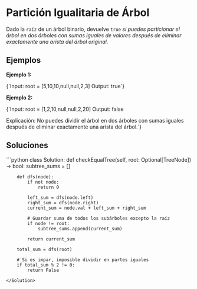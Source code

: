 # Partición Igualitaria de Árbol

Dado la `raíz` de un árbol binario, devuelve `true` *si puedes particionar el árbol en dos árboles con sumas iguales de valores después de eliminar exactamente una arista del árbol original.*

## Ejemplos

**Ejemplo 1:**

<SmartFigure
	id="particion-arbol-binario"
	src="/leetcode/fig19.jpg"
	alt="Partición de árbol binario"
	caption="Partición de árbol binario"
	size="large"
/>

<TerminalOutput>
{`Input:  root = [5,10,10,null,null,2,3]
Output: true`}
</TerminalOutput>

**Ejemplo 2:**

<SmartFigure
	id="no-particion-arbol-binario"
	src="/leetcode/fig20.jpg"
	alt="No es posible particionar el árbol binario"
	caption="No es posible particionar el árbol binario"
	size="large"
/>

<TerminalOutput>
{`Input:  root = [1,2,10,null,null,2,20]
Output: false

Explicación: No puedes dividir el árbol en dos árboles con sumas iguales 
               después de eliminar exactamente una arista del árbol.`}
</TerminalOutput>

## Soluciones

<Solution title="Python" icon="Python">
```python
class Solution:
    def checkEqualTree(self, root: Optional[TreeNode]) -> bool:
        subtree_sums = []
        
        def dfs(node):
            if not node:
                return 0
            
            left_sum = dfs(node.left)
            right_sum = dfs(node.right)
            current_sum = node.val + left_sum + right_sum
            
            # Guardar suma de todos los subárboles excepto la raíz
            if node != root:
                subtree_sums.append(current_sum)
            
            return current_sum
        
        total_sum = dfs(root)
        
        # Si es impar, imposible dividir en partes iguales
        if total_sum % 2 != 0:
            return False
```
</Solution>